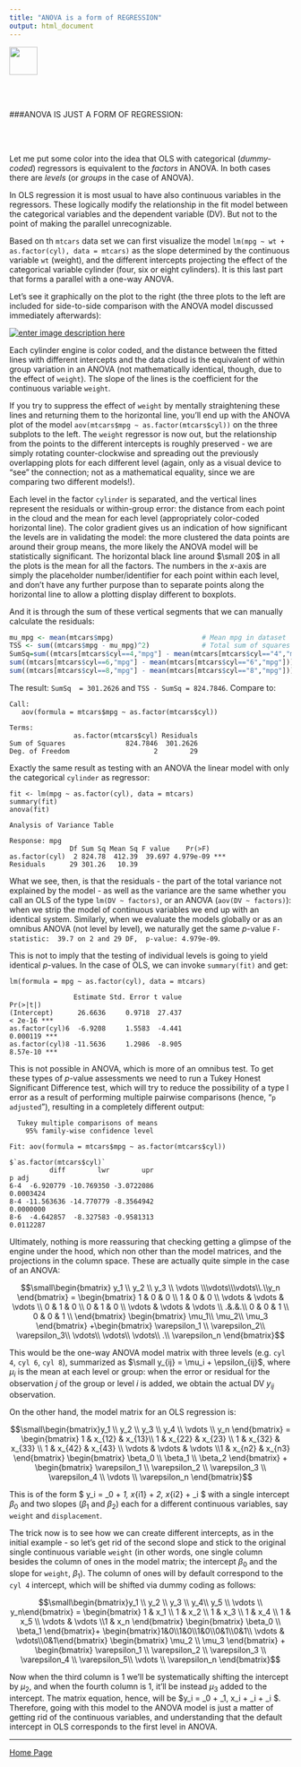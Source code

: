 ```yaml
---
title: "ANOVA is a form of REGRESSION"
output: html_document
---
```


<a href="http://rinterested.github.io/statistics/index.html">
<img HEIGHT="50" WIDTH="50" src="https://cloud.githubusercontent.com/assets/9312897/10472938/5c01c1ca-71f4-11e5-87b8-1de0e43c604f.png"></a>

<br><br>

###ANOVA IS JUST A FORM OF REGRESSION:

<br><br>

Let me put some color into the idea that OLS with categorical (*dummy-coded*) regressors is equivalent to the *factors* in ANOVA. In both cases there are *levels* (or *groups* in the case of ANOVA). 

In OLS regression it is most usual to have also continuous variables in the regressors. These logically modify the relationship in the fit model between the categorical variables and the dependent variable (DV). But not to the point of making the parallel unrecognizable. 

Based on th `mtcars` data set we can first visualize the model `lm(mpg ~ wt + as.factor(cyl), data = mtcars)` as the slope determined by the continuous variable `wt` (weight), and the different intercepts projecting the effect of the categorical variable cylinder (four, six or eight cylinders). It is this last part that forms a parallel with a one-way ANOVA.

Let's see it graphically on the plot to the right (the three plots to the left are included for side-to-side comparison with the ANOVA model discussed immediately afterwards):

[![enter image description here][1]][1]

Each cylinder engine is color coded, and the distance between the fitted lines with different intercepts and the data cloud is the equivalent of within group variation in an ANOVA (not mathematically identical, though, due to the effect of `weight`). The slope of the lines is the coefficient for the continuous variable `weight`.

If you try to suppress the effect of `weight` by mentally straightening these lines and returning them to the horizontal line, you'll end up with the ANOVA plot of the model `aov(mtcars$mpg ~ as.factor(mtcars$cyl))` on the three subplots to the left. The `weight` regressor is now out, but the relationship from the points to the different intercepts is roughly preserved - we are simply rotating counter-clockwise and spreading out the previously overlapping plots for each different level (again, only as a visual device to "see" the connection; not as a mathematical equality, since we are comparing two different models!). 

Each level in the factor `cylinder` is separated, and the vertical lines represent the residuals or within-group error: the distance from each point in the cloud and the mean for each level (appropriately color-coded horizontal line). The color gradient gives us an indication of how significant the levels are in validating the model: the more clustered the data points are around their group means, the more likely the ANOVA model will be statistically significant. The horizontal black line around $\small 20$ in all the plots is the mean for all the factors. The numbers in the $x$-axis are simply the placeholder number/identifier for each point within each level, and don't have any further purpose than to separate points along the horizontal line to allow a plotting display different to boxplots.

And it is through the sum of these vertical segments that we can manually calculate the residuals:

```r
mu_mpg <- mean(mtcars$mpg)                      # Mean mpg in dataset
TSS <- sum((mtcars$mpg - mu_mpg)^2)             # Total sum of squares
SumSq=sum((mtcars[mtcars$cyl==4,"mpg"] - mean(mtcars[mtcars$cyl=="4","mpg"]))^2)+
sum((mtcars[mtcars$cyl==6,"mpg"] - mean(mtcars[mtcars$cyl=="6","mpg"]))^2)+
sum((mtcars[mtcars$cyl==8,"mpg"] - mean(mtcars[mtcars$cyl=="8","mpg"]))^2)
```

The result: `SumSq  = 301.2626` and `TSS - SumSq = 824.7846`. Compare to:

    Call:
       aov(formula = mtcars$mpg ~ as.factor(mtcars$cyl))
    
    Terms:
                    as.factor(mtcars$cyl) Residuals
    Sum of Squares               824.7846  301.2626
    Deg. of Freedom                     2        29

Exactly the same result as testing with an ANOVA the linear model with only the categorical `cylinder` as regressor: 

    fit <- lm(mpg ~ as.factor(cyl), data = mtcars)
    summary(fit)
    anova(fit)

    Analysis of Variance Table
    
    Response: mpg
                   Df Sum Sq Mean Sq F value    Pr(>F)    
    as.factor(cyl)  2 824.78  412.39  39.697 4.979e-09 ***
    Residuals      29 301.26   10.39 

                     
What we see, then, is that the residuals - the part of the total variance not explained by the model - as well as the variance are the same whether you call an OLS of the type `lm(DV ~ factors)`, or an ANOVA (`aov(DV ~ factors)`): when we strip the model of continuous variables we end up with an identical system. Similarly, when we evaluate the models globally or as an omnibus ANOVA (not level by level), we naturally get the same $p$-value `F-statistic:  39.7 on 2 and 29 DF,  p-value: 4.979e-09`.

This is not to imply that the testing of individual levels is going to yield identical $p$-values. In the case of OLS, we can invoke `summary(fit)` and get:

    lm(formula = mpg ~ as.factor(cyl), data = mtcars)
    
                    Estimate Std. Error t value                           Pr(>|t|)    
    (Intercept)      26.6636     0.9718  27.437                           < 2e-16 ***
    as.factor(cyl)6  -6.9208     1.5583  -4.441                           0.000119 ***
    as.factor(cyl)8 -11.5636     1.2986  -8.905                           8.57e-10 ***

This is not possible in ANOVA, which is more of an omnibus test. To get these types of $p$-value assessments we need to run a Tukey Honest Significant Difference test, which will try to reduce the possibility of a type I error as a result of performing multiple pairwise comparisons (hence, "`p adjusted`"), resulting in a completely different output:

      Tukey multiple comparisons of means
        95% family-wise confidence level
    
    Fit: aov(formula = mtcars$mpg ~ as.factor(mtcars$cyl))
    
    $`as.factor(mtcars$cyl)`
              diff        lwr        upr                                      p adj
    6-4  -6.920779 -10.769350 -3.0722086                                    0.0003424
    8-4 -11.563636 -14.770779 -8.3564942                                    0.0000000
    8-6  -4.642857  -8.327583 -0.9581313                                    0.0112287

Ultimately, nothing is more reassuring that checking getting a glimpse of the engine under the hood, which non other than the model matrices, and the projections in the column space. These are actually quite simple in the case of an ANOVA: 

$$\small\begin{bmatrix} y_1 \\ y_2 \\ y_3 \\ \vdots \\\vdots\\\vdots\\.\\y_n
\end{bmatrix} = 
\begin{bmatrix} 1 & 0 & 0 \\ 1 & 0 & 0  
\\ \vdots & \vdots & \vdots \\ 
0 & 1 & 0 \\ 0 & 1 & 0 
\\ \vdots & \vdots & \vdots \\ 
.&.&.\\
0 & 0 & 1 \\ 0 & 0 & 1 \\
\end{bmatrix} 
\begin{bmatrix} 
\mu_1\\
\mu_2\\
\mu_3
\end{bmatrix}
+\begin{bmatrix} 
\varepsilon_1 \\
\varepsilon_2\\
\varepsilon_3\\
\vdots\\
\vdots\\
\vdots\\
.\\
\varepsilon_n
\end{bmatrix}$$ 

This would be the one-way ANOVA model matrix with three levels (e.g. `cyl 4`, `cyl 6`, `cyl 8`), summarized as $\small y_{ij} = \mu_i + \epsilon_{ij}$, where $\mu_i$ is the mean at each level or group: when the error or residual for the observation $j$ of the group or level $i$ is added, we obtain the actual DV $y_{ij}$ observation.

On the other hand, the model matrix for an OLS regression is:

$$\small\begin{bmatrix}y_1 \\ y_2 \\ y_3 \\ y_4 \\ \vdots \\ y_n \end{bmatrix} = 
\begin{bmatrix} 1 & x_{12} & x_{13}\\ 1 & x_{22} & x_{23}  \\ 1 & x_{32} & x_{33} \\ 1 & x_{42} & x_{43}  \\ \vdots & \vdots  & \vdots \\1 & x_{n2} & x_{n3}  \end{bmatrix}
\begin{bmatrix} \beta_0 \\ \beta_1 \\ \beta_2  \end{bmatrix}
+ 
\begin{bmatrix} \varepsilon_1 \\ \varepsilon_2 \\ \varepsilon_3 \\ \varepsilon_4 \\ \vdots \\ \varepsilon_n \end{bmatrix}$$

This is of the form $ \small y_i = \beta_0 + \beta_1\, x_{i1} + \beta_2\, x_{i2} + \epsilon_i $ with a single intercept $\beta_0$ and two slopes ($\beta_1$ and $\beta_2$) each for a different continuous variables, say `weight` and `displacement`.

The trick now is to see how we can create different intercepts, as in the initial example - so let's get rid of the second slope and stick to the original single continuous variable `weight` (in other words, one single column besides the column of ones in the model matrix; the intercept $\beta_0$ and the slope for `weight`, $\beta_1$). The column of ones will by default correspond to the `cyl 4` intercept, which will be shifted via dummy coding as follows:

$$\small\begin{bmatrix}y_1 \\ y_2 \\ y_3 \\ y_4\\ y_5 \\ \vdots \\ y_n\end{bmatrix} = 
\begin{bmatrix} 1 & x_1 \\ 1 & x_2 \\ 1 & x_3 \\ 1 & x_4 \\ 1 & x_5 \\ \vdots & \vdots \\1 & x_n \end{bmatrix}
\begin{bmatrix} \beta_0 \\ \beta_1 \end{bmatrix}+ 
\begin{bmatrix}1&0\\1&0\\1&0\\0&1\\0&1\\ \vdots & \vdots\\0&1\end{bmatrix}
\begin{bmatrix} \mu_2 \\ \mu_3 \end{bmatrix}
+
\begin{bmatrix} \varepsilon_1 \\ \varepsilon_2 \\ \varepsilon_3 \\ \varepsilon_4 \\ \varepsilon_5\\ \vdots \\ \varepsilon_n \end{bmatrix}$$

Now when the third column is $1$ we'll be systematically shifting the intercept by $\mu_2$, and when the fourth column is $1$, it'll be instead $\mu_3$ added to the intercept. The matrix equation, hence, will be $\small y_i = \beta_0 + \beta_1\, x_i + \mu_i + \epsilon_i $. Therefore, going with this model to the ANOVA model is just a matter of getting rid of the continuous variables, and understanding that the default intercept in OLS corresponds to the first level in ANOVA.


  [1]: http://i.stack.imgur.com/ZYPQm.png
  [2]: http://i.stack.imgur.com/oFZKy.png


---

<a href="http://rinterested.github.io/statistics/index.html">Home Page</a>
